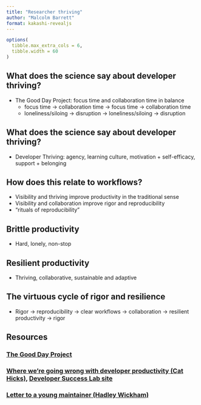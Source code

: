 ```yaml
---
title: "Researcher thriving"
author: "Malcolm Barrett"
format: kakashi-revealjs
---
```


```r
options(
  tibble.max_extra_cols = 6, 
  tibble.width = 60
)
```

## What does the science say about developer thriving?
- The Good Day Project: focus time and collaboration time in balance
  - focus time -> collaboration time  -> focus time -> collaboration time
  - loneliness/siloing -> disruption -> loneliness/siloing -> disruption
  
## What does the science say about developer thriving?

- Developer Thriving: agency, learning culture, motivation + self-efficacy, support + belonging

## How does this relate to workflows?

- Visibility and thriving improve productivity in the traditional sense
- Visibility and collaboration improve rigor and reproducibility
- "rituals of reproducibility"

## Brittle productivity

- Hard, lonely, non-stop

## Resilient productivity

- Thriving, collaborative, sustainable and adaptive

## The virtuous cycle of rigor and resilience

- Rigor -> reproducibility -> clear workflows -> collaboration -> resilient productivity -> rigor

## Resources {background-color="#23373B"}

### [The Good Day Project](https://github.blog/2021-05-25-octoverse-spotlight-good-day-project/)
### [Where we’re going wrong with developer productivity (Cat Hicks)](https://www.youtube.com/watch?v=LLJCut3VwwQ), [Developer Success Lab site](https://www.pluralsight.com/product/flow/developer-success-lab)
### [Letter to a young maintainer (Hadley Wickham)](https://www.youtube.com/watch?v=1K7u5hkciLI)
